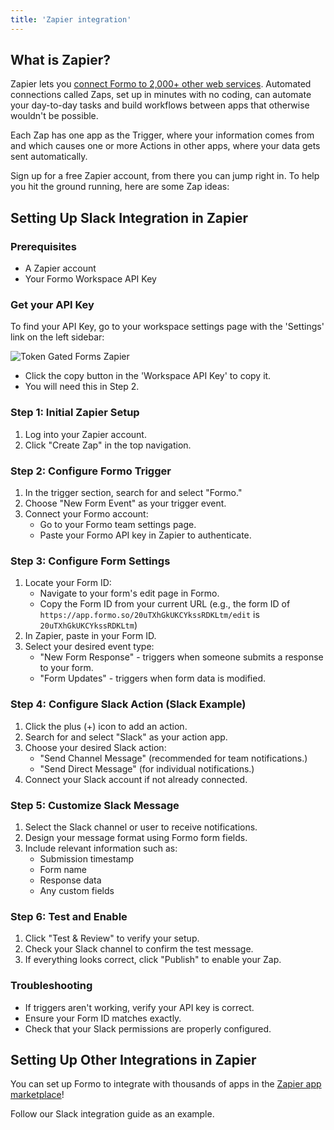 ```yaml
---
title: 'Zapier integration'
---
```


## What is Zapier?

Zapier lets you [connect Formo to 2,000+ other web services](https://zapier.com/apps/formo/integrations). Automated connections called Zaps, set up in minutes with no coding, can automate your day-to-day tasks and build workflows between apps that otherwise wouldn't be possible.

Each Zap has one app as the Trigger, where your information comes from and which causes one or more Actions in other apps, where your data gets sent automatically.

Sign up for a free Zapier account, from there you can jump right in. To help you hit the ground running, here are some Zap ideas:

## Setting Up Slack Integration in Zapier

### Prerequisites

- A Zapier account
- Your Formo Workspace API Key

### Get your API Key

To find your API Key, go to your workspace settings page with the 'Settings' link on the left sidebar:

<Frame caption="Find your API Key in your workspace settings page.">
    <img src="/images/zapier-0.png" alt="Token Gated Forms Zapier" />
</Frame>

- Click the copy button in the 'Workspace API Key' to copy it.
- You will need this in Step 2.

### Step 1: Initial Zapier Setup

1. Log into your Zapier account.
2. Click "Create Zap" in the top navigation.

### Step 2: Configure Formo Trigger

1. In the trigger section, search for and select "Formo."
2. Choose "New Form Event" as your trigger event.
3. Connect your Formo account:
   - Go to your Formo team settings page.
   - Paste your Formo API key in Zapier to authenticate.

### Step 3: Configure Form Settings

1. Locate your Form ID:
   - Navigate to your form's edit page in Formo.
   - Copy the Form ID from your current URL (e.g., the form ID of `https://app.formo.so/20uTXhGkUKCYkssRDKLtm/edit` is `20uTXhGkUKCYkssRDKLtm`)
2. In Zapier, paste in your Form ID.
3. Select your desired event type:
   - "New Form Response" - triggers when someone submits a response to your form.
   - "Form Updates" - triggers when form data is modified.

### Step 4: Configure Slack Action (Slack Example)

1. Click the plus (+) icon to add an action.
2. Search for and select "Slack" as your action app.
3. Choose your desired Slack action:
   - "Send Channel Message" (recommended for team notifications.)
   - "Send Direct Message" (for individual notifications.)
4. Connect your Slack account if not already connected.

### Step 5: Customize Slack Message

1. Select the Slack channel or user to receive notifications.
2. Design your message format using Formo form fields.
3. Include relevant information such as:
   - Submission timestamp
   - Form name
   - Response data
   - Any custom fields

### Step 6: Test and Enable

1. Click "Test & Review" to verify your setup.
2. Check your Slack channel to confirm the test message.
3. If everything looks correct, click "Publish" to enable your Zap.

### Troubleshooting

- If triggers aren't working, verify your API key is correct.
- Ensure your Form ID matches exactly.
- Check that your Slack permissions are properly configured.

## Setting Up Other Integrations in Zapier

You can set up Formo to integrate with thousands of apps in the [Zapier app marketplace](https://zapier.com/apps)!

Follow our Slack integration guide as an example.